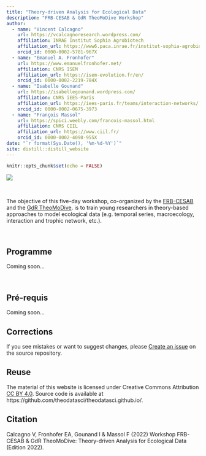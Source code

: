 ```yaml
---
title: "Theory-driven Analysis for Ecological Data"
description: "FRB-CESAB & GdR TheoMoDive Workshop"
author:
  - name: "Vincent Calcagno"
    url: https://vcalcagnoresearch.wordpress.com/
    affiliation: INRAE Institut Sophia Agrobiotech
    affiliation_url: https://www6.paca.inrae.fr/institut-sophia-agrobiotech
    orcid_id: 0000-0002-5781-967X
  - name: "Emanuel A. Fronhofer"
    url: https://www.emanuelfronhofer.net/
    affiliation: CNRS ISEM
    affiliation_url: https://isem-evolution.fr/en/
    orcid_id: 0000-0002-2219-784X
  - name: "Isabelle Gounand"
    url: https://isabellegounand.wordpress.com/
    affiliation: CNRS iEES-Paris
    affiliation_url: https://iees-paris.fr/teams/interaction-networks/
    orcid_id: 0000-0002-0675-3973
  - name: "François Massol"
    url: https://spici.weebly.com/francois-massol.html
    affiliation: CNRS CIIL
    affiliation_url: https://www.ciil.fr/
    orcid_id: 0000-0002-4098-955X
date: "`r format(Sys.Date(), '%m-%d-%Y')`"
site: distill::distill_website
---
```


```r
knitr::opts_chunk$set(echo = FALSE)
```



![](img/banner-theodatasci_150dpi.png)



<br />


The objective of this five-day workshop, co-organized by the 
[FRB-CESAB](https://www.fondationbiodiversite.fr/en/about-the-foundation/le-cesab/) 
and the 
[GdR TheoMoDive](https://sete-moulis-cnrs.fr/en/research/centre-for-biodiversity-theory-and-modelling/theomodive).
is to train young researchers in theory-based approaches to model ecological data 
(e.g. temporal series, macroecology, interaction and trophic network, etc.).



<br />



## Programme


Coming soon...





<br/>



## Pré-requis



Coming soon...



## Corrections {.appendix}


If you see mistakes or want to suggest changes, please 
[Create an issue](https://github.com/theodatasci/theodatasci.github.io/issues)
on the source repository.



## Reuse {.appendix}


The material of this website is licensed under Creative Commons Attribution [CC BY 4.0](https://creativecommons.org/licenses/by/4.0/).
Source code is available at https://github.com/theodatasci/theodatasci.github.io/.



## Citation {.appendix}



Calcagno V, Fronhofer EA, Gounand I & Massol F (2022) 
Workshop FRB-CESAB & GdR TheoMoDive: Theory-driven Analysis for Ecological Data (Edition 2022). 

